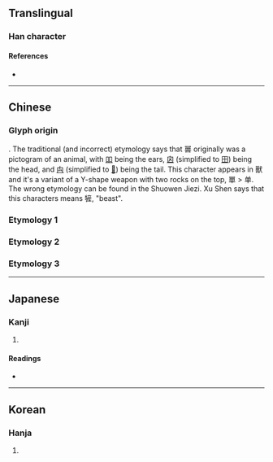 {{character info}}
==Translingual==

===Han character===
{{Han char|rn=30|rad=口|as=12|sn=15|four=|canj=RRWMR|ids=⿱㽞𠮛}}

====References====
* {{Han ref|kx=0207.330|dkj=04279|dj=0430.280|hdz=10683.060|uh=563C|ud=22076}}

----

==Chinese==

===Glyph origin===
{{Han etym}}
{{liushu|p}}. The traditional (and incorrect) etymology says that 嘼 originally was a pictogram of an animal, with [[吅]] being the ears, [[囟]] (simplified to [[田]]) being the head, and [[禸]] (simplified to [[𠮛]]) being the tail. This character appears in 獸 and it's a variant of a Y-shape weapon with two rocks on the top, 單 > 单. The wrong etymology can be found in the Shuowen Jiezi. Xu Shen says that this characters means 㹌, "beast".

===Etymology 1===
{{zh-see|畜|v|livestock}}

===Etymology 2===
{{zh-see|畜|v|to raise; to rear}}

===Etymology 3===
{{zh-see|獸|v}}

----

==Japanese==

===Kanji===
{{ja-kanji|grade=|rs=口12}}

# {{rfdef|ja|sort=口12}}

====Readings====
* {{ja-readings|on=きゅう,く,ちゅう|kun=やしなう}}

----

==Korean==

===Hanja===
{{ko-hanja|휴}}

# {{rfdef|ko|sort=口12}}